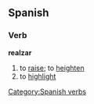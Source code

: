 == Spanish == 
=== Verb === 
'''realzar'''
# to [[raise]]; to [[heighten]]
# to [[highlight]]

{{template:Es:-ar(realzar)|realz|real}}
[[Category:Spanish verbs]]